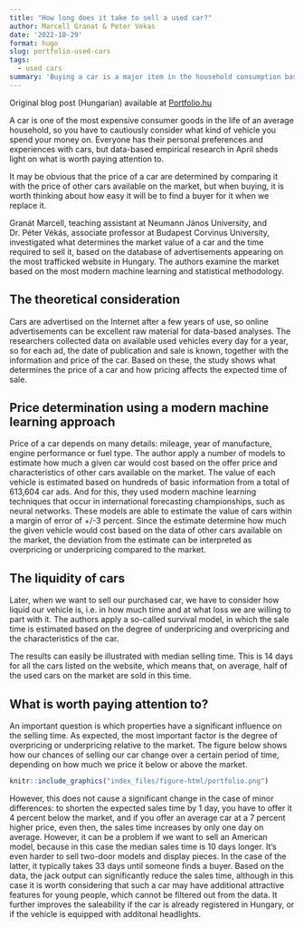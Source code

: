 ```yaml
---
title: "How long does it take to sell a used car?"
author: Marcell Granat & Peter Vekas
date: '2022-10-29'
format: hugo
slug: portfolio-used-cars
tags: 
  - used cars
summary: 'Buying a car is a major item in the household consumption basket, so participants in this market make their decisions based on carefully considered arguments. We build a survival model based on a large dataset of used car ads, revealing what makes a used car liquid (easy to sell).'
---
```


Original blog post (Hungarian) available at [Portfolio.hu](https://www.portfolio.hu/gazdasag/20221029/mennyi-ido-eladni-egy-hasznalt-autot-575549)

A car is one of the most expensive consumer goods in the life of an average household, so you have to cautiously consider what kind of vehicle you spend your money on. Everyone has their personal preferences and experiences with cars, but data-based empirical research in April sheds light on what is worth paying attention to.

It may be obvious that the price of a car are determined by comparing it with the price of other cars available on the market, but when buying, it is worth thinking about how easy it will be to find a buyer for it when we replace it.

Granát Marcell, teaching assistant at Neumann János University, and Dr. Péter Vékás, associate professor at Budapest Corvinus University, investigated what determines the market value of a car and the time required to sell it, based on the database of advertisements appearing on the most trafficked website in Hungary. The authors examine the market based on the most modern machine learning and statistical methodology.

## The theoretical consideration

Cars are advertised on the Internet after a few years of use, so online advertisements can be excellent raw material for data-based analyses. The researchers collected data on available used vehicles every day for a year, so for each ad, the date of publication and sale is known, together with the information and price of the car. Based on these, the study shows what determines the price of a car and how pricing affects the expected time of sale.

## Price determination using a modern machine learning approach

Price of a car depends on many details: mileage, year of manufacture, engine performance or fuel type. The author apply a number of models to estimate how much a given car would cost based on the offer price and characteristics of other cars available on the market. The value of each vehicle is estimated based on hundreds of basic information from a total of 613,604 car ads. And for this, they used modern machine learning techniques that occur in international forecasting championships, such as neural networks. These models are able to estimate the value of cars within a margin of error of +/-3 percent. Since the estimate determine how much the given vehicle would cost based on the data of other cars available on the market, the deviation from the estimate can be interpreted as overpricing or underpricing compared to the market.

## The liquidity of cars

Later, when we want to sell our purchased car, we have to consider how liquid our vehicle is, i.e. in how much time and at what loss we are willing to part with it. The authors apply a so-called survival model, in which the sale time is estimated based on the degree of underpricing and overpricing and the characteristics of the car.

The results can easily be illustrated with median selling time. This is 14 days for all the cars listed on the website, which means that, on average, half of the used cars on the market are sold in this time.

## What is worth paying attention to?

An important question is which properties have a significant influence on the selling time. As expected, the most important factor is the degree of overpricing or underpricing relative to the market. The figure below shows how our chances of selling our car change over a certain period of time, depending on how much we price it below or above the market.

```r
knitr::include_graphics("index_files/figure-html/portfolio.png")
```

 
However, this does not cause a significant change in the case of minor differences: to shorten the expected sales time by 1 day, you have to offer it 4 percent below the market, and if you offer an average car at a 7 percent higher price, even then, the sales time increases by only one day on average. However, it can be a problem if we want to sell an American model, because in this case the median sales time is 10 days longer. It's even harder to sell two-door models and display pieces. In the case of the latter, it typically takes 33 days until someone finds a buyer. Based on the data, the jack output can significantly reduce the sales time, although in this case it is worth considering that such a car may have additional attractive features for young people, which cannot be filtered out from the data. It further improves the saleability if the car is already registered in Hungary, or if the vehicle is equipped with additonal headlights.
